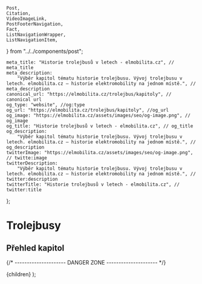 	Post,
	Citation,
	VideoImageLink,
	PostFooterNavigation,
	Fact,
	ListNavigationWrapper,
	ListNavigationItem,
} from "../../components/post";


	meta_title: "Historie trolejbusů v letech - elmobilita.cz", // meta_title
	meta_description:
		"Výběr kapitol tématu historie trolejbusu. Vývoj trolejbusu v letech. elmobilita.cz – historie elektromobility na jednom místě.", // meta_description
	canonical_url: "https://elmobilita.cz/trolejbus/kapitoly", // canonical url
	og_type: "website", //og:type
	og_url: "https://elmobilita.cz/trolejbus/kapitoly", //og_url
	og_image: "https://elmobilita.cz/assets/images/seo/og-image.png", // og_image
	og_title: "Historie trolejbusů v letech - elmobilita.cz", // og_title
	og_description:
		"Výběr kapitol tématu historie trolejbusu. Vývoj trolejbusu v letech. elmobilita.cz – historie elektromobility na jednom místě.", // og_description
	twitterImage: "https://elmobilita.cz/assets/images/seo/og-image.png", // twitte:image
	twitterDescription:
		"Výběr kapitol tématu historie trolejbusu. Vývoj trolejbusu v letech. elmobilita.cz – historie elektromobility na jednom místě.", // twitter:description
	twitterTitle: "Historie trolejbusů v letech - elmobilita.cz", // twitter:title
};

# Trolejbusy

## Přehled kapitol

<ListNavigationWrapper>
	<ListNavigationItem
		href="/trolejbus/historicky-vyvoj-trolejbusove-dopravy"
		text="Historický vývoj trolejbusů"
	/>
	<ListNavigationItem href="/trolejbus/zdroje" text="Zdroje" />
</ListNavigationWrapper>

<PostFooterNavigation
	hrefPrevious="/"
	hrefNext="/trolejbus/historicky-vyvoj-trolejbusove-dopravy"
	next="Následující"
	previous="Předchozí"
	previousEnabled="false"
	nextEnabled="true"
/>
{/* --------------------- DANGER ZONE --------------------- */}

<DefaultLayout metaData={metaData}>
	<MDXProvider
		components={{
			h2: H2,
			h3: H3,
			h4: H4,
			h6: H5,
			h5: H6,
		}}
	>
		<Post>{children}</Post>
	</MDXProvider>
</DefaultLayout>
);
